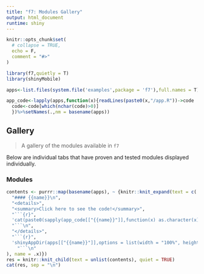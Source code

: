 ```yaml
---
title: "f7: Modules Gallery"
output: html_document
runtime: shiny
---
```


```r
knitr::opts_chunk$set(
  # collapse = TRUE,
  echo = F,
  comment = "#>"
)

library(f7,quietly = T)
library(shinyMobile)

apps<-list.files(system.file('examples',package = 'f7'),full.names = T)%>%setNames(.,basename(.))

app_code<-lapply(apps,function(x){readLines(paste0(x,"/app.R"))->code
  code<-code[which(nchar(code)>0)]
  })%>%setNames(.,nm = basename(apps))

```

## Gallery  
  
> A gallery of the modules available in `f7`    
  
Below are individual tabs that have proven and tested modules displayed individually.  

### Modules {.tabset}  


```r

contents <- purrr::map(basename(apps), ~ {knitr::knit_expand(text = c(
  "#### {{name}}\n",
  "<details>",
  "<summary>Click here to see the code!</summary>",
  "```{r}",
  'cat(paste0(sapply(app_code[["{{name}}"]],function(x) as.character(x)),collapse="\n"))',
  "```\n",
  "</details>",
  "```{r}",
  'shinyAppDir(apps[["{{name}}"]],options = list(width = "100%", height = 550))',
    "```\n"
), name = .x)})
res = knitr::knit_child(text = unlist(contents), quiet = TRUE)
cat(res, sep = "\n")

```

